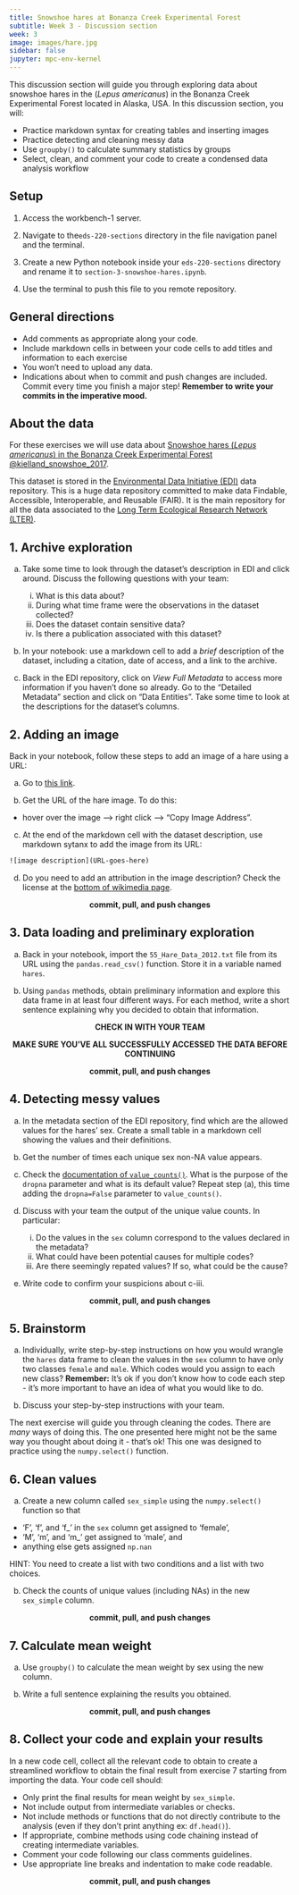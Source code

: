 ```yaml
---
title: Snowshoe hares at Bonanza Creek Experimental Forest
subtitle: Week 3 - Discussion section
week: 3
image: images/hare.jpg
sidebar: false
jupyter: mpc-env-kernel
---
```


This discussion section will guide you through exploring data about snowshoe hares in the (*Lepus americanus*) in the Bonanza Creek Experimental Forest located in Alaska, USA. In this discussion section, you will:

- Practice markdown syntax for creating tables and inserting images
- Practice detecting and cleaning messy data
- Use `groupby()` to calculate summary statistics by groups
- Select, clean, and comment your code to create a condensed data analysis workflow

## Setup

:::{.callout-tip appearance="minimal"}
1. Access the workbench-1 server.

2. Navigate to the`eds-220-sections` directory in the file navigation panel and the terminal.

3. Create a new Python notebook inside your `eds-220-sections` directory and rename it to `section-3-snowshoe-hares.ipynb`. 

4. Use the terminal to push this file to you remote repository. 
:::

## General directions
:::{.callout-tip appearance="minimal"}
- Add comments as appropriate along your code.
- Include markdown cells in between your code cells to add titles and information to each exercise
- You won't need to upload any data.
- Indications about when to commit and push changes are included. Commit every time you finish a major step! **Remember to write your commits in the imperative mood.**
:::

## About the data
For these exercises we will use data about [Snowshoe hares (*Lepus americanus*) in the Bonanza Creek Experimental Forest @kielland_snowshoe_2017](https://portal.edirepository.org/nis/mapbrowse?packageid=knb-lter-bnz.55.22). 

This dataset is stored in the [Environmental Data Initiative (EDI)](https://edirepository.org) data repository. This is a huge data repository committed to make data Findable, Accessible, Interoperable, and Reusable (FAIR). 
It is the main repository for all the data associated to the [Long Term Ecological Research Network (LTER)](https://lternet.edu).


## 1. Archive exploration
a. Take some time to look through the dataset's description in EDI and click around. Discuss the following questions with your team:

    i. What is this data about?
    ii. During what time frame were the observations in the dataset collected?
    iii. Does the dataset contain sensitive data?
    iv. Is there a publication associated with this dataset?

b. In your notebook: use a markdown cell to add a *brief* description of the dataset, including a citation, date of access, and a link to the archive. 

c. Back in the EDI repository, click on *View Full Metadata* to access more information if you haven't done so already. Go to the "Detailed Metadata" section and click on "Data Entities". Take some time to look at the descriptions for the dataset's columns.  

## 2. Adding an image
Back in your notebook, follow these steps to add an image of a hare using a URL:

a. Go to [this link](https://commons.wikimedia.org/wiki/File:SNOWSHOE_HARE_%28Lepus_americanus%29_%285-28-2015%29_quoddy_head,_washington_co,_maine_-01_%2818988734889%29.jpg).

b. Get the URL of the hare image. To do this:

- hover over the image –> right click –> “Copy Image Address".

c. At the end of the markdown cell with the dataset description, use markdown sytanx to add the image from its URL:
```default
![image description](URL-goes-here)
```

d. Do you need to add an attribution in the image description? Check the license at the [bottom of wikimedia page](https://commons.wikimedia.org/wiki/File:SNOWSHOE_HARE_%28Lepus_americanus%29_%285-28-2015%29_quoddy_head,_washington_co,_maine_-01_%2818988734889%29.jpg).

<p style="text-align: center;">
**commit, pull, and push changes**
</p>

## 3. Data loading and preliminary exploration

a. Back in your notebook, import the `55_Hare_Data_2012.txt` file from its URL using the `pandas.read_csv()` function. Store it in a variable named `hares`. 

<!--
```python
import numpy as np
import pandas as pd

URL = 'https://portal.edirepository.org/nis/dataviewer?packageid=knb-lter-bnz.55.22&entityid=f01f5d71be949b8c700b6ecd1c42c701'
hares = pd.read_csv(URL)

hares.head()
```
-->

b. Using `pandas` methods, obtain preliminary information and explore this data frame in at least four different ways. For each method, write a short sentence explaining why you decided to obtain that information.

<p style="text-align: center;">
**CHECK IN WITH YOUR TEAM** 
</p>
<p style="text-align: center;">
**MAKE SURE YOU'VE ALL SUCCESSFULLY ACCESSED THE DATA BEFORE CONTINUING**
</p>

<p style="text-align: center;">
**commit, pull, and push changes**
</p>

## 4. Detecting messy values

a. In the metadata section of the EDI repository, find which are the allowed values for the hares' sex. Create a small table in a markdown cell showing the values and their definitions.

<!--
*Allowed values are:*

| Value | Definition |
| ------| ---------- |
| f | female |
| m | male |
| m?| male not confirmed |
-->

b. Get the number of times each unique sex non-NA value appears.

<!--
```python
hares['sex'].value_counts()
```
-->

c. Check the [documentation of `value_counts()`](https://pandas.pydata.org/docs/reference/api/pandas.Series.value_counts.html). What is the purpose of the `dropna` parameter and what is its default value? Repeat step (a), this time adding the `dropna=False` parameter to `value_counts()`.
<!--
```python
hares['sex'].value_counts(dropna=False)
```
-->

d. Discuss with your team the output of the unique value counts. In particular: 
    i. Do the values in the `sex` column correspond to the values declared in the metadata?
    ii. What could have been potential causes for multiple codes?
    iii. Are there seemingly repated values? If so, what could be the cause?

e. Write code to confirm your suspicions about c-iii.

<!--
```python
hares['sex'].unique()
```
-->

<p style="text-align: center;">
**commit, pull, and push changes**
</p>

## 5. Brainstorm

a. Individually, write step-by-step instructions on how you would wrangle the `hares` data frame to clean the values in the `sex` column to have only two classes `female` and `male`. Which codes would you assign to each new class? **Remember:** It’s ok if you don’t know how to code each step - it’s more important to have an idea of what you would like to do.

b. Discuss your step-by-step instructions with your team.

The next exercise will guide you through cleaning the codes. There are *many* ways of doing this. The one presented here might not be the same way you thought about doing it - that's ok! This one was designed to practice using the `numpy.select()` function.

## 6. Clean values

a. Create a new column called `sex_simple` using the `numpy.select()` function so that 

- 'F', 'f', and 'f_' in the `sex` column get assigned to 'female', 
- 'M', 'm', and 'm_' get assigned to 'male', and 
- anything else gets assigned `np.nan`

HINT: 
You need to create a list with two conditions and a list with two choices. 
<!--
```python
conditions = [(hares.sex=='F') | (hares.sex=='f') |(hares.sex=='f '),
              (hares.sex=='M') | (hares.sex=='m') |(hares.sex=='m ')]

choices = ['female', 
            'male']

hares['sex_simple'] = np.select(conditions, choices, default=np.nan)
hares.head()
```
-->

b. Check the counts of unique values (including NAs) in the new `sex_simple` column.
<!--
```python
hares['sex_simple'].value_counts()
```
-->

<p style="text-align: center;">
**commit, pull, and push changes**
</p>

## 7. Calculate mean weight

a. Use `groupby()` to calculate the mean weight by sex using the new column. 

<!--
```python
hares.groupby('sex_simple')['weight'].mean()
```
-->

b. Write a full sentence explaining the results you obtained.

<p style="text-align: center;">
**commit, pull, and push changes**
</p>

## 8. Collect your code and explain your results

In a new code cell, collect all the relevant code to obtain to create a streamlined workflow to obtain the final result from exercise 7 starting from importing the data. Your code cell should:

- Only print the final results for mean weight by `sex_simple`. 
- Not include output from intermediate variables or checks.
- Not include methods or functions that do not directly contribute to the analysis (even if they don't print anything ex: `df.head()`).
- If appropriate, combine methods using code chaining instead of creating intermediate variables.
- Comment your code following our class comments guidelines. 
- Use appropriate line breaks and indentation to make code readable.

<!-- 
```python
# Load data from EDI data repository
URL = 'https://portal.edirepository.org/nis/dataviewer?packageid=knb-lter-bnz.55.22&entityid=f01f5d71be949b8c700b6ecd1c42c701'
hares = pd.read_csv(URL)

# Create new sex_simpel column dropping the uncertain sex codes and 
# simplifying codes without no question mark
conditions = [(hares.sex=='F') | (hares.sex=='f') |(hares.sex=='f '),
              (hares.sex=='M') | (hares.sex=='m') |(hares.sex=='m ')]
choices = ['female', 'male']

hares['sex_simple'] = np.select(conditions, choices, default=np.nan)

# Calculate average hare weight by sex
hares.groupby('sex_simple')['weight'].mean()
```
-->

<!--TODO: add explanation of why this is important-->

<p style="text-align: center;">
**commit, pull, and push changes**
</p>